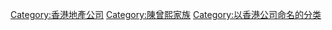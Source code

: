 [[Category:香港地產公司|Category:香港地產公司]]
[[Category:陳曾熙家族|Category:陳曾熙家族]]
[[Category:以香港公司命名的分类|Category:以香港公司命名的分类]]